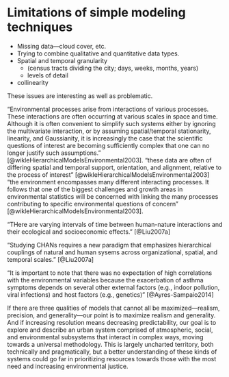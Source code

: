 # Limitations of simple modeling techniques {#model-limits}


* Missing data---cloud cover, etc.
* Trying to combine qualitative and quantitative data types.
* Spatial and temporal granularity
  * (census tracts dividing the city; days, weeks, months, years) 
  * levels of detail
* collinearity

These issues are interesting as well as problematic.


"Environmental processes arise from interactions of various processes. These interactions are often occurring at various scales in space and time. Although it is often convenient to simplify such systems either by ignoring the multivariate interaction, or by assuming spatial/temporal stationarity, linearity, and Gaussianity, it is increasingly the case that the scientific questions of interest are becoming sufficiently complex that one can no longer justify such assumptions." [@wikleHierarchicalModelsEnvironmental2003]. "these data are often of differing spatial and temporal support, orientation, and alignment, relative to the process of interest" [@wikleHierarchicalModelsEnvironmental2003] "the environment encompasses many different interacting processes. It follows that one of the biggest challenges and growth areas in environmental statistics will be concerned with linking the many processes contributing to specific environmental questions of concern" [@wikleHierarchicalModelsEnvironmental2003].

"THere are varying intervals of time between human-nature interactions and their ecological and socioeconomic effects." [@Liu2007a]

"Studying CHANs requires a new paradigm that emphasizes hierarchical couplings of natural and human sysems across organizational, spatial, and temporal scales." [@Liu2007a]

"It is important to note that there was no expectation of high correlations with the environmental variables because the exacerbation of asthma symptoms depends on several other external factors (e.g., indoor pollution, viral infections) and host factors (e.g., genetics)" [@Ayres-Sampaio2014]

If there are three qualities of models that cannot all be maximized---realism, precision, and generality---our point is to maximize realism and generality. And if increasing resolution means decreasing predictability, our goal is to explore and describe an urban system comprised of atmospheric, social, and environmental subsystems that interact in complex ways, moving towards a universal methodology. This is largely uncharted territory, both technically and pragmatically, but a better understanding of these kinds of systems could go far in prioritizing resources towards those with the most need and increasing environmental justice.
